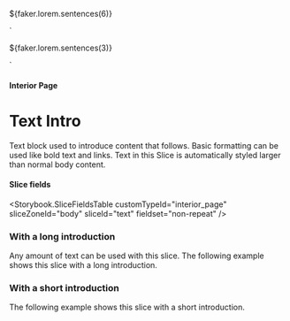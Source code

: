


  <p>${faker.lorem.sentences(6)}</p>
`

  <p>${faker.lorem.sentences(3)}</p>
`

<Meta title="Interior Pages/Text Intro" />

#### Interior Page

# Text Intro

Text block used to introduce content that follows. Basic formatting can be used
like bold text and links. Text in this Slice is automatically styled larger
than normal body content.

#### Slice fields

<Storybook.SliceFieldsTable
  customTypeId="interior_page"
  sliceZoneId="body"
  sliceId="text"
  fieldset="non-repeat"
/>

### With a long introduction

Any amount of text can be used with this slice. The following example shows
this slice with a long introduction.

<Canvas withSource="none">
  <Story name="With a long introduction">
    <InteriorPageBodyTextIntro nextSharesBg={false} textHTML={longTextHTML} />
  </Story>
</Canvas>

### With a short introduction

The following example shows this slice with a short introduction.

<Canvas withSource="none">
  <Story name="With a short introduction">
    <InteriorPageBodyTextIntro nextSharesBg={false} textHTML={shortTextHTML} />
  </Story>
</Canvas>
